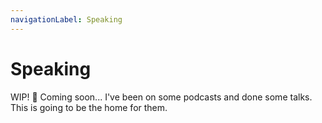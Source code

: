 ```yaml
---
navigationLabel: Speaking
---
```


# Speaking

<Message variant='primary' mb={2}>
  WIP! 🚧 Coming soon...
</Message>

<Divider/>
I've been on some podcasts and done some talks. This is going to be the home for them.
